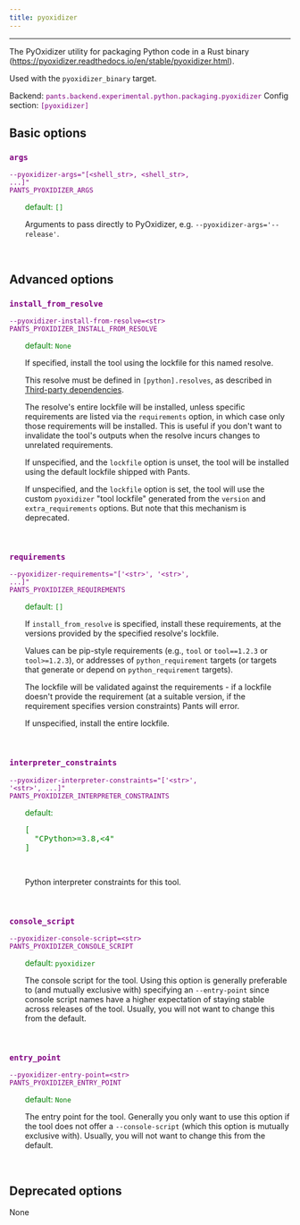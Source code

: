 ```yaml
---
title: pyoxidizer
---
```


---

The PyOxidizer utility for packaging Python code in a Rust binary (https://pyoxidizer.readthedocs.io/en/stable/pyoxidizer.html).

Used with the `pyoxidizer_binary` target.

Backend: <span style="color: purple"><code>pants.backend.experimental.python.packaging.pyoxidizer</code></span>
Config section: <span style="color: purple"><code>[pyoxidizer]</code></span>

## Basic options

<div style="color: purple">

### `args`

  <code>--pyoxidizer-args=&quot;[&lt;shell_str&gt;, &lt;shell_str&gt;, ...]&quot;</code><br>
  <code>PANTS_PYOXIDIZER_ARGS</code><br>
</div>
<div style="padding-left: 2em;">
<span style="color: green">default: <code>[]</code></span>

<br>

Arguments to pass directly to PyOxidizer, e.g. `--pyoxidizer-args='--release'`.

</div>
<br>

## Advanced options

<div style="color: purple">

### `install_from_resolve`

  <code>--pyoxidizer-install-from-resolve=&lt;str&gt;</code><br>
  <code>PANTS_PYOXIDIZER_INSTALL_FROM_RESOLVE</code><br>
</div>
<div style="padding-left: 2em;">
<span style="color: green">default: <code>None</code></span>

<br>

If specified, install the tool using the lockfile for this named resolve.

This resolve must be defined in `[python].resolves`, as described in [Third-party dependencies](doc:python-third-party-dependencies#user-lockfiles).

The resolve's entire lockfile will be installed, unless specific requirements are listed via the `requirements` option, in which case only those requirements will be installed. This is useful if you don't want to invalidate the tool's outputs when the resolve incurs changes to unrelated requirements.

If unspecified, and the `lockfile` option is unset, the tool will be installed using the default lockfile shipped with Pants.

If unspecified, and the `lockfile` option is set, the tool will use the custom `pyoxidizer` "tool lockfile" generated from the `version` and `extra_requirements` options. But note that this mechanism is deprecated.

</div>
<br>

<div style="color: purple">

### `requirements`

  <code>--pyoxidizer-requirements=&quot;['&lt;str&gt;', '&lt;str&gt;', ...]&quot;</code><br>
  <code>PANTS_PYOXIDIZER_REQUIREMENTS</code><br>
</div>
<div style="padding-left: 2em;">
<span style="color: green">default: <code>[]</code></span>

<br>

If `install_from_resolve` is specified, install these requirements, at the versions provided by the specified resolve's lockfile.

Values can be pip-style requirements (e.g., `tool` or `tool==1.2.3` or `tool>=1.2.3`), or addresses of `python_requirement` targets (or targets that generate or depend on `python_requirement` targets).

The lockfile will be validated against the requirements - if a lockfile doesn't provide the requirement (at a suitable version, if the requirement specifies version constraints) Pants will error.

If unspecified, install the entire lockfile.

</div>
<br>

<div style="color: purple">

### `interpreter_constraints`

  <code>--pyoxidizer-interpreter-constraints=&quot;['&lt;str&gt;', '&lt;str&gt;', ...]&quot;</code><br>
  <code>PANTS_PYOXIDIZER_INTERPRETER_CONSTRAINTS</code><br>
</div>
<div style="padding-left: 2em;">
<span style="color: green">default: <pre>[
  "CPython&gt;=3.8,&lt;4"
]</pre></span>

<br>

Python interpreter constraints for this tool.

</div>
<br>

<div style="color: purple">

### `console_script`

  <code>--pyoxidizer-console-script=&lt;str&gt;</code><br>
  <code>PANTS_PYOXIDIZER_CONSOLE_SCRIPT</code><br>
</div>
<div style="padding-left: 2em;">
<span style="color: green">default: <code>pyoxidizer</code></span>

<br>

The console script for the tool. Using this option is generally preferable to (and mutually exclusive with) specifying an `--entry-point` since console script names have a higher expectation of staying stable across releases of the tool. Usually, you will not want to change this from the default.

</div>
<br>

<div style="color: purple">

### `entry_point`

  <code>--pyoxidizer-entry-point=&lt;str&gt;</code><br>
  <code>PANTS_PYOXIDIZER_ENTRY_POINT</code><br>
</div>
<div style="padding-left: 2em;">
<span style="color: green">default: <code>None</code></span>

<br>

The entry point for the tool. Generally you only want to use this option if the tool does not offer a `--console-script` (which this option is mutually exclusive with). Usually, you will not want to change this from the default.

</div>
<br>

## Deprecated options

None
